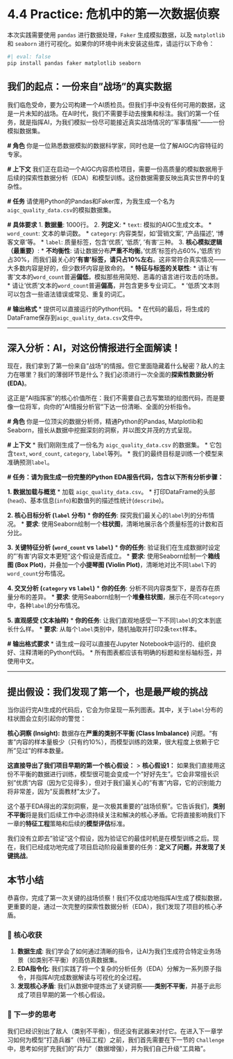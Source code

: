 # 4.4 Practice: 危机中的第一次数据侦察

::: {.callout-caution title="依赖项安装" icon="fas fa-download"}
本次实践需要使用 `pandas` 进行数据处理，`Faker` 生成模拟数据，以及 `matplotlib` 和 `seaborn` 进行可视化。如果你的环境中尚未安装这些库，请运行以下命令：

```bash
#| eval: false
pip install pandas faker matplotlib seaborn
```
:::

## **我们的起点：一份来自"战场"的真实数据**

我们临危受命，要为公司构建一个AI质检员。但我们手中没有任何可用的数据，这是一片未知的战场。在AI时代，我们不需要手动去搜集和标注。我们的第一个任务，就是指挥AI，为我们模拟一份尽可能接近真实战场情况的"军事情报"——一份模拟数据集。

::: {.callout-note title="AI指令剧本：生成高度仿真的AIGC内容数据集" icon="fas fa-cogs"}
**# 角色**
你是一位熟悉数据模拟的数据科学家，同时也是一位了解AIGC内容特征的专家。

**# 上下文**
我们正在启动一个AIGC内容质检项目，需要一份高质量的模拟数据用于后续的探索性数据分析（EDA）和模型训练。这份数据需要反映出真实世界中的复杂性。

**# 任务**
请使用Python的Pandas和Faker库，为我生成一个名为`aigc_quality_data.csv`的模拟数据集。

**# 具体要求**
1.  **数据量**: 1000行。
2.  **列定义**:
    *   `text`: 模拟的AIGC生成文本。
    *   `word_count`: 文本的单词数。
    *   `category`: 内容类型，如'营销文案', '产品描述', '博客文章'等。
    *   `label`: 质量标签，包含'优质', '低质', '有害'三种。
3.  **核心模拟逻辑（最重要）**:
    *   **不均衡性**: 请让数据分布**严重不均衡**。'优质'标签约占60%，'低质'约占30%，而我们最关心的**'有害'标签，请只占10%左右**。这非常符合真实情况——大多数内容是好的，但少数坏内容是致命的。
    *   **特征与标签的关联性**:
        *   请让'有害'文本的`word_count`普遍**偏低**，模拟那些用简短、恶毒的语言进行攻击的场景。
        *   请让'优质'文本的`word_count`普遍**偏高**，并包含更多专业词汇。
        *   '低质'文本则可以包含一些语法错误或常见、重复的词汇。

**# 输出格式**
*   提供可以直接运行的Python代码。
*   在代码的最后，将生成的DataFrame保存到`aigc_quality_data.csv`文件中。
:::

---

## **深入分析：AI，对这份情报进行全面解读！**

现在，我们拿到了第一份来自"战场"的情报。但它里面隐藏着什么秘密？敌人的主力在哪里？我们的薄弱环节是什么？我们必须进行一次全面的**探索性数据分析(EDA)**。

这正是"AI指挥家"的核心价值所在：我们不需要自己去写繁琐的绘图代码，而是要像一位将军，向你的"AI情报分析官"下达一份清晰、全面的分析指令。

::: {.callout-note title="AI指令剧本：执行一次全面的探索性数据分析（EDA）" icon="fas fa-chart-bar"}
**# 角色**
你是一位顶尖的数据分析师，精通Python的Pandas, Matplotlib和Seaborn，擅长从数据中挖掘深刻的洞察，并以图文并茂的方式呈现。

**# 上下文**
*   我们刚刚生成了一份名为 `aigc_quality_data.csv` 的数据集。
*   它包含`text`, `word_count`, `category`, `label`等列。
*   我们的最终目标是训练一个模型来准确预测`label`。

**# 任务：请为我生成一份完整的Python EDA报告代码，包含以下所有分析步骤：**

**1. 数据加载与概览**
   *   加载 `aigc_quality_data.csv`。
   *   打印DataFrame的头部(`head`)、基本信息(`info`)和数值列的描述性统计(`describe`)。

**2. 核心目标分析 (`label` 分布)**
   *   **你的任务**: 探究我们最关心的`label`列的分布情况。
   *   **要求**: 使用Seaborn绘制一个**柱状图**，清晰地展示各个质量标签的计数和百分比。

**3. 关键特征分析 (`word_count` vs `label`)**
   *   **你的任务**: 验证我们在生成数据时设定的"'有害'内容文本更短"这个假设是否成立。
   *   **要求**: 使用Seaborn绘制一个**箱线图 (Box Plot)**，并叠加一个**小提琴图 (Violin Plot)**，清晰地对比不同`label`下的`word_count`分布情况。

**4. 交叉分析 (`category` vs `label`)**
   *   **你的任务**: 分析不同内容类型下，是否存在质量分布的差异。
   *   **要求**: 使用Seaborn绘制一个**堆叠柱状图**，展示在不同`category`中，各种`label`的分布情况。

**5. 直观感受 (文本抽样)**
   *   **你的任务**: 让我们直观地感受一下不同`label`的文本到底长什么样。
   *   **要求**: 从每个`label`类别中，随机抽取并打印2条`text`样本。

**# 输出格式要求**
*   请生成一段可以直接在Jupyter Notebook中运行的、组织良好、注释清晰的Python代码。
*   所有图表都应该有明确的标题和坐标轴标签，并使用中文。
:::

---

## **提出假设：我们发现了第一个，也是最严峻的挑战**

当你运行完AI生成的代码后，它会为你呈现一系列图表。其中，关于`label`分布的柱状图会立刻引起你的警觉：

**核心洞察 (Insight):**
数据存在**严重的类别不平衡 (Class Imbalance)** 问题。"有害"内容的样本量极少（只有约10%），而模型训练的效果，很大程度上依赖于它所"见过"的样本数量。

**这直接导出了我们项目早期的第一个核心假设：**
> **核心假设1：** 如果我们直接用这份不平衡的数据进行训练，模型很可能会变成一个"好好先生"。它会非常擅长识别"优质"内容（因为它见得多），但对于我们最关心的"有害"内容，它的识别能力将非常差，因为"反面教材"太少了。

这个基于EDA得出的深刻洞察，是一次极其重要的"战场侦察"。它告诉我们，**类别不平衡**将是我们后续工作中必须持续关注和解决的核心矛盾。它将直接影响我们下一章的**特征工程**策略和后续的**模型评估**标准。

我们没有立即去"验证"这个假设，因为验证它的最佳时机是在模型训练之后。现在，我们已经成功地完成了项目启动阶段最重要的任务：**定义了问题，并发现了关键挑战**。

## 本节小结

恭喜你，完成了第一次关键的战场侦察！我们不仅成功地指挥AI生成了模拟数据，更重要的是，通过一次完整的探索性数据分析（EDA），我们发现了项目的核心矛盾。

### 🎯 核心收获
1.  **数据生成**: 我们学会了如何通过清晰的指令，让AI为我们生成符合特定业务场景（如类别不平衡）的高仿真数据集。
2.  **EDA指令化**: 我们实践了将一个复杂的分析任务（EDA）分解为一系列原子指令，并指挥AI完成数据解读与可视化的全过程。
3.  **发现核心矛盾**: 我们从数据中提炼出了关键洞察——**类别不平衡**，并基于此形成了项目早期的第一个核心假设。

### 🤔 下一步的思考
我们已经识别出了敌人（类别不平衡），但还没有武器来对付它。在进入下一章学习如何为模型"打造兵器"（特征工程）之前，我们首先需要在下一节的 `Challenge` 中，思考如何扩充我们的"兵力"（数据增强），并为我们自己升级"工具箱"。 
